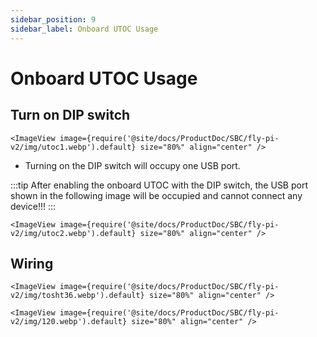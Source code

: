 ```yaml
---
sidebar_position: 9
sidebar_label: Onboard UTOC Usage
---
```


# Onboard UTOC Usage

## Turn on DIP switch

    <ImageView image={require('@site/docs/ProductDoc/SBC/fly-pi-v2/img/utoc1.webp').default} size="80%" align="center" />

* Turning on the DIP switch will occupy one USB port.

:::tip
After enabling the onboard UTOC with the DIP switch, the USB port shown in the following image will be occupied and cannot connect any device!!!
:::

    <ImageView image={require('@site/docs/ProductDoc/SBC/fly-pi-v2/img/utoc2.webp').default} size="80%" align="center" />

## Wiring

    <ImageView image={require('@site/docs/ProductDoc/SBC/fly-pi-v2/img/tosht36.webp').default} size="80%" align="center" />

    <ImageView image={require('@site/docs/ProductDoc/SBC/fly-pi-v2/img/120.webp').default} size="80%" align="center" />
